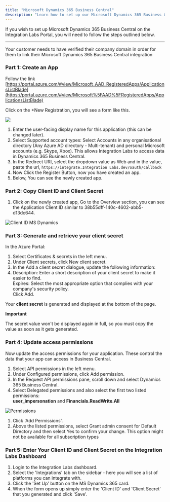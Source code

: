 ```yaml
---
title: "Microsoft Dynamics 365 Business Central"
description: "Learn how to set up our Microsoft Dynamics 365 Business Central integration."
---
```


If you wish to set up Microsoft Dynamics 365 Business Central on the Integration Labs Portal, you will need to follow the steps outlined below.

---

<Note>Your customer needs to have verified their company domain in order for them to link their Microsoft Dynamics 365 Business Central integration</Note>

### Part 1: Create an App

Follow the link [https://portal.azure.com/#view/Microsoft_AAD_RegisteredApps/ApplicationsListBlade](https://portal.azure.com/#view/Microsoft%5FAAD%5FRegisteredApps/ApplicationsListBlade)

Click on the +New Registration, you will see a form like this.

![](/images/a5c5a30-Screenshot_2973.png)

1. Enter the user-facing display name for this application (this can be changed later).
2. Select Supported account types: Select Accounts in any organisational directory (Any Azure AD directory - Multi-tenant) and personal Microsoft accounts (e.g. Skype, Xbox). This allows Integration Labs to access data in Dynamics 365 Business Central.
3. In the Redirect URI, select the dropdown value as Web and in the value, paste the url, `https://integrate.Integration Labs.dev/oauth/callback`
4. Now Click the Register Button, now you have created an app.
5. Below, You can see the newly created app.

### Part 2: Copy Client ID and Client Secret

1. Click on the newly created app, Go to the Overview section, you can see the Application Client ID similar to 38b55dff-140c-4602-abb5-d13dc644.

![Client ID MS Dynamics](/images/65ad5f0-Screenshot_2962.png)

### Part 3: Generate and retrieve your client secret

In the Azure Portal:

1. Select Certificates & secrets in the left menu.
2. Under Client secrets, click New client secret.
3. In the Add a client secret dialogue, update the following information:
4. Description: Enter a short description of your client secret to make it easier to find.  
   Expires: Select the most appropriate option that complies with your company's security policy.  
   Click Add.

Your **client secret** is generated and displayed at the bottom of the page.

<Tip>

**Important**

The secret value won't be displayed again in full, so you must copy the value as soon as it gets generated.

</Tip>

### Part 4: Update access permissions

Now update the access permissions for your application. These control the data that your app can access in Business Central.

1. Select API permissions in the left menu.
2. Under Configured permissions, click Add permission.
3. In the Request API permissions pane, scroll down and select Dynamics 365 Business Central.
4. Select Delegated permissions and also select the first two listed permissions:  
   **user_impersonation** and **Financials.ReadWrite.All**

![Permissions](/images/77f804f-delegated_permissions.png)

1. Click 'Add Permissions'.
2. Above the listed permissions, select Grant admin consent for Default Directory and then select Yes to confirm your change. This option might not be available for all subscription types

### Part 5: Enter Your Client ID and Client Secret on the Integration Labs Dashboard

1. Login to the Integration Labs dashboard.
2. Select the 'Integrations' tab on the sidebar - here you will see a list of platforms you can integrate with.
3. Click the 'Set Up' button on the MS Dynamics 365 card.
4. When the form opens up simply enter the 'Client ID' and 'Client Secret' that you generated and click 'Save'.
